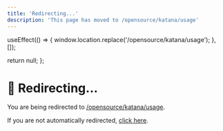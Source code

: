 ```yaml
---
title: 'Redirecting...'
description: 'This page has moved to /opensource/katana/usage'
---
```



  useEffect(() => {
    window.location.replace('/opensource/katana/usage');
  }, []);
  
  return null;
};

<RedirectComponent />

# 🔄 Redirecting...

You are being redirected to [/opensource/katana/usage](/opensource/katana/usage).

If you are not automatically redirected, [click here](/opensource/katana/usage).

<script dangerouslySetInnerHTML={{
  __html: `
    setTimeout(function() {
      if (typeof window !== 'undefined') {
        window.location.href = '/opensource/katana/usage';
      }
    }, 100);
  `
}} />